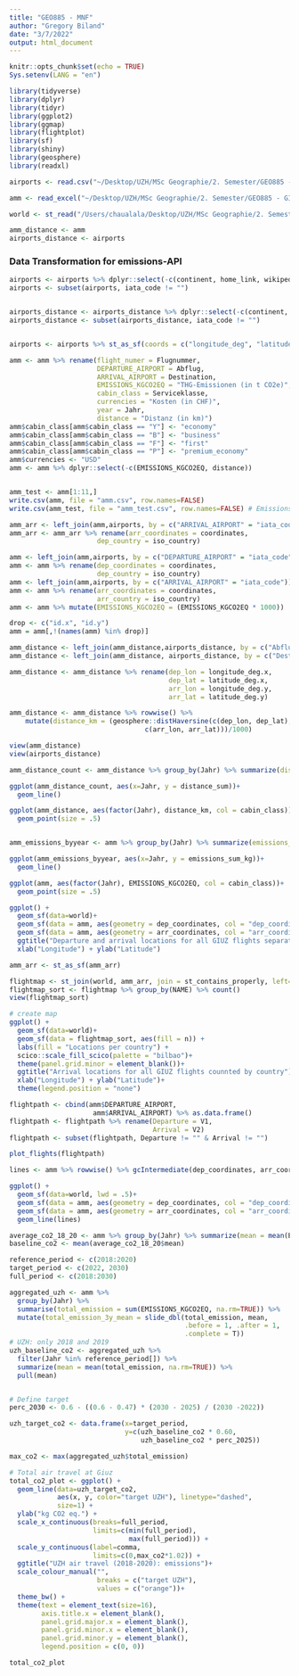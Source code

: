 ```yaml
---
title: "GEO885 - MNF"
author: "Gregory Biland"
date: "3/7/2022"
output: html_document
---
```


```r
knitr::opts_chunk$set(echo = TRUE)
Sys.setenv(LANG = "en")

library(tidyverse)
library(dplyr)
library(tidyr)
library(ggplot2)
library(ggmap)
library(flightplot)
library(sf)
library(shiny)
library(geosphere)
library(readxl)

```

```r
airports <- read.csv("~/Desktop/UZH/MSc Geographie/2. Semester/GEO885 - GIS Science Project/GEO885/Data and Code/GIUZ_AirTravel_20210509/airports.csv")

amm <- read_excel("~/Desktop/UZH/MSc Geographie/2. Semester/GEO885 - GIS Science Project/GEO885/Data and Code/MNF_amm.xlsx")

world <- st_read("/Users/chaualala/Desktop/UZH/MSc Geographie/2. Semester/GEO885 - GIS Science Project/GEO885/Data and Code/TM_WORLD_BORDERS_SIMPL-0 Kopie")

amm_distance <- amm
airports_distance <- airports

```


### Data Transformation for emissions-API
```r
airports <- airports %>% dplyr::select(-c(continent, home_link, wikipedia_link, elevation_ft, municipality, scheduled_service, type, keywords, name, ident, iso_region, gps_code,local_code))
airports <- subset(airports, iata_code != "")


airports_distance <- airports_distance %>% dplyr::select(-c(continent, home_link, wikipedia_link, elevation_ft, municipality, scheduled_service, type, keywords, name, ident, iso_region, gps_code,local_code))
airports_distance <- subset(airports_distance, iata_code != "")


airports <- airports %>% st_as_sf(coords = c("longitude_deg", "latitude_deg"), crs = 4326) %>% rename(coordinates = geometry)

amm <- amm %>% rename(flight_numer = Flugnummer,
                      DEPARTURE_AIRPORT = Abflug,
                      ARRIVAL_AIRPORT = Destination,
                      EMISSIONS_KGCO2EQ = "THG-Emissionen (in t CO2e)",
                      cabin_class = Serviceklasse,
                      currencies = "Kosten (in CHF)",
                      year = Jahr,
                      distance = "Distanz (in km)")
amm$cabin_class[amm$cabin_class == "Y"] <- "economy"
amm$cabin_class[amm$cabin_class == "B"] <- "business"
amm$cabin_class[amm$cabin_class == "F"] <- "first"
amm$cabin_class[amm$cabin_class == "P"] <- "premium_economy"
amm$currencies <- "USD"
amm <- amm %>% dplyr::select(-c(EMISSIONS_KGCO2EQ, distance))


amm_test <- amm[1:11,]
write.csv(amm, file = "amm.csv", row.names=FALSE)
write.csv(amm_test, file = "amm_test.csv", row.names=FALSE) # Emissions API geht mit beiden files oben

```

``` r
amm_arr <- left_join(amm,airports, by = c("ARRIVAL_AIRPORT" = "iata_code"))
amm_arr <- amm_arr %>% rename(arr_coordinates = coordinates,
                      dep_country = iso_country)

amm <- left_join(amm,airports, by = c("DEPARTURE_AIRPORT" = "iata_code"))
amm <- amm %>% rename(dep_coordinates = coordinates,
                      dep_country = iso_country)
amm <- left_join(amm,airports, by = c("ARRIVAL_AIRPORT" = "iata_code"))
amm <- amm %>% rename(arr_coordinates = coordinates,
                      arr_country = iso_country)
amm <- amm %>% mutate(EMISSIONS_KGCO2EQ = (EMISSIONS_KGCO2EQ * 1000))

drop <- c("id.x", "id.y")
amm = amm[,!(names(amm) %in% drop)]
```

```r
amm_distance <- left_join(amm_distance,airports_distance, by = c("Abflug" = "iata_code"))
amm_distance <- left_join(amm_distance, airports_distance, by = c("Destination" = "iata_code"))

amm_distance <- amm_distance %>% rename(dep_lon = longitude_deg.x,
                                        dep_lat = latitude_deg.x,
                                        arr_lon = longitude_deg.y,
                                        arr_lat = latitude_deg.y)

amm_distance <- amm_distance %>% rowwise() %>% 
    mutate(distance_km = (geosphere::distHaversine(c(dep_lon, dep_lat),
                                  c(arr_lon, arr_lat)))/1000)

view(amm_distance)
view(airports_distance)

amm_distance_count <- amm_distance %>% group_by(Jahr) %>% summarize(distance_sum = sum(distance_km, na.rm=TRUE))

ggplot(amm_distance_count, aes(x=Jahr, y = distance_sum))+
  geom_line()

ggplot(amm_distance, aes(factor(Jahr), distance_km, col = cabin_class))+ 
  geom_point(size = .5)


amm_emissions_byyear <- amm %>% group_by(Jahr) %>% summarize(emissions_sum_kg = sum(EMISSIONS_KGCO2EQ, na.rm=TRUE))

ggplot(amm_emissions_byyear, aes(x=Jahr, y = emissions_sum_kg))+
  geom_line()

ggplot(amm, aes(factor(Jahr), EMISSIONS_KGCO2EQ, col = cabin_class))+ 
  geom_point(size = .5)
```

```r
ggplot() +
  geom_sf(data=world)+
  geom_sf(data = amm, aes(geometry = dep_coordinates, col = "dep_coordinates"), size = 1, shape = 23) +
  geom_sf(data = amm, aes(geometry = arr_coordinates, col = "arr_coordinates"), size = 1, shape = 23) +
  ggtitle("Departure and arrival locations for all GIUZ flights separated by symbols")+
  xlab("Longitude") + ylab("Latitude")
```

```r
amm_arr <- st_as_sf(amm_arr)

flightmap <- st_join(world, amm_arr, join = st_contains_properly, left=TRUE)
flightmap_sort <- flightmap %>% group_by(NAME) %>% count()
view(flightmap_sort)

# create map
ggplot() +
  geom_sf(data=world)+
  geom_sf(data = flightmap_sort, aes(fill = n)) +
  labs(fill = "Locations per country") +
  scico::scale_fill_scico(palette = "bilbao")+  
  theme(panel.grid.minor = element_blank())+
  ggtitle("Arrival locations for all GIUZ flights counnted by country")+
  xlab("Longitude") + ylab("Latitude")+
  theme(legend.position = "none")

```

```r
flightpath <- cbind(amm$DEPARTURE_AIRPORT,
                     amm$ARRIVAL_AIRPORT) %>% as.data.frame()
flightpath <- flightpath %>% rename(Departure = V1,
                                    Arrival = V2)
flightpath <- subset(flightpath, Departure != "" & Arrival != "")

plot_flights(flightpath)

lines <- amm %>% rowwise() %>% gcIntermediate(dep_coordinates, arr_coordinates, n=50)

ggplot() +
  geom_sf(data=world, lwd = .5)+
  geom_sf(data = amm, aes(geometry = dep_coordinates, col = "dep_coordinates")) +
  geom_sf(data = amm, aes(geometry = arr_coordinates, col = "arr_coordinates")) +
  geom_line(lines)
```

```r
average_co2_18_20 <- amm %>% group_by(Jahr) %>% summarize(mean = mean(EMISSIONS_KGCO2EQ, na.rm=TRUE))
baseline_co2 <- mean(average_co2_18_20$mean)

```


```r
reference_period <- c(2018:2020)
target_period <- c(2022, 2030)
full_period <- c(2018:2030)

aggregated_uzh <- amm %>% 
  group_by(Jahr) %>% 
  summarise(total_emission = sum(EMISSIONS_KGCO2EQ, na.rm=TRUE)) %>%
  mutate(total_emission_3y_mean = slide_dbl(total_emission, mean, 
                                            .before = 1, .after = 1,
                                            .complete = T)) 
# UZH: only 2018 and 2019
uzh_baseline_co2 <- aggregated_uzh %>%
  filter(Jahr %in% reference_period[]) %>%
  summarize(mean = mean(total_emission, na.rm=TRUE)) %>%
  pull(mean)


# Define target
perc_2030 <- 0.6 - ((0.6 - 0.47) * (2030 - 2025) / (2030 -2022))

uzh_target_co2 <- data.frame(x=target_period,
                             y=c(uzh_baseline_co2 * 0.60, 
                                 uzh_baseline_co2 * perc_2025)) 

max_co2 <- max(aggregated_uzh$total_emission) 

```


```r

# Total air travel at Giuz
total_co2_plot <- ggplot() + 
  geom_line(data=uzh_target_co2, 
            aes(x, y, color="target UZH"), linetype="dashed",  
            size=1) + 
  ylab("kg CO2 eq.") +
  scale_x_continuous(breaks=full_period,
                     limits=c(min(full_period),
                              max(full_period))) +
  scale_y_continuous(label=comma,
                     limits=c(0,max_co2*1.02)) +
  ggtitle("UZH air travel (2018-2020): emissions")+
  scale_colour_manual("", 
                      breaks = c("target UZH"),
                      values = c("orange"))+
  theme_bw() +
  theme(text = element_text(size=16),
        axis.title.x = element_blank(),
        panel.grid.major.x = element_blank(),
        panel.grid.minor.x = element_blank(),
        panel.grid.minor.y = element_blank(),
        legend.position = c(0, 0))

total_co2_plot
```


